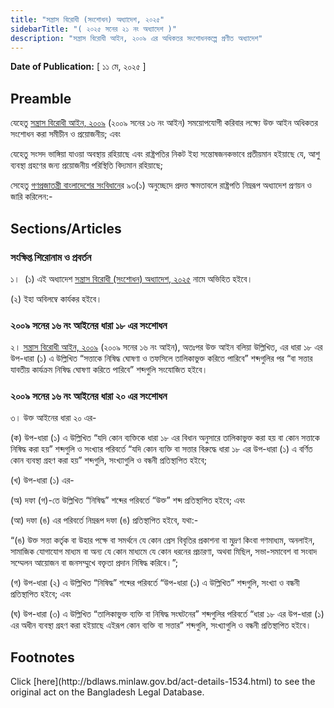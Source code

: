 ```yaml
---
title: "সন্ত্রাস বিরোধী (সংশোধন) অধ্যাদেশ, ২০২৫"
sidebarTitle: "( ২০২৫ সনের ২১ নং অধ্যাদেশ )"
description: "সন্ত্রাস বিরোধী আইন, ২০০৯ এর অধিকতর সংশোধনকল্পে প্রণীত অধ্যাদেশ"
---
```


**Date of Publication:** [ ১১ মে, ২০২৫ ]

## Preamble

যেহেতু [সন্ত্রাস বিরোধী আইন, ২০০৯](/laws/volume-39/act-1009 "সন্ত্রাস বিরোধী আইন, ২০০৯") (২০০৯ সনের ১৬ নং আইন) সময়োপযোগী করিবার লক্ষ্যে উক্ত আইন অধিকতর সংশোধন করা সমীচীন ও প্রয়োজনীয়; এবং

যেহেতু সংসদ ভাঙ্গিয়া যাওয়া অবস্থায় রহিয়াছে এবং রাষ্ট্রপতির নিকট ইহা সন্তোষজনকভাবে প্রতীয়মান হইয়াছে যে, আশু ব্যবস্থা গ্রহণের জন্য প্রয়োজনীয় পরিস্থিতি বিদ্যমান রহিয়াছে;

সেহেতু [গণপ্রজাতন্ত্রী বাংলাদেশের সংবিধান](/act-957.html "গণপ্রজাতন্ত্রী বাংলাদেশের সংবিধান")ের ৯৩(১) অনুচ্ছেদে প্রদত্ত ক্ষমতাবলে রাষ্ট্রপতি নিম্নরূপ অধ্যাদেশ প্রণয়ন ও জারি করিলেন:-

## Sections/Articles

### সংক্ষিপ্ত শিরোনাম ও প্রবর্তন

১।  (১) এই অধ্যাদেশ [সন্ত্রাস বিরোধী (সংশোধন) অধ্যাদেশ, ২০২৫](/laws/volume-56/act-1534 "সন্ত্রাস বিরোধী (সংশোধন) অধ্যাদেশ, ২০২৫") নামে অভিহিত হইবে।

(২) ইহা অবিলম্বে কার্যকর হইবে।

### ২০০৯ সনের ১৬ নং আইনের ধারা ১৮ এর সংশোধন

২। [সন্ত্রাস বিরোধী আইন, ২০০৯](/laws/volume-39/act-1009 "সন্ত্রাস বিরোধী আইন, ২০০৯") (২০০৯ সনের ১৬ নং আইন), অতঃপর উক্ত আইন বলিয়া উল্লিখিত, এর ধারা ১৮ এর উপ-ধারা (১) এ উল্লিখিত “সত্তাকে নিষিদ্ধ ঘোষণা ও তফসিলে তালিকাভুক্ত করিতে পারিবে” শব্দগুলির পর “বা সত্তার যাবতীয় কার্যক্রম নিষিদ্ধ ঘোষণা করিতে পারিবে” শব্দগুলি সংযোজিত হইবে।

### ২০০৯ সনের ১৬ নং আইনের ধারা ২০ এর সংশোধন

৩। উক্ত আইনের ধারা ২০ এর-

(ক) উপ-ধারা (১) এ উল্লিখিত “যদি কোন ব্যক্তিকে ধারা ১৮ এর বিধান অনুসারে তালিকাভুক্ত করা হয় বা কোন সত্তাকে নিষিদ্ধ করা হয়” শব্দগুলি ও সংখ্যার পরিবর্তে “যদি কোন ব্যক্তি বা সত্তার বিরুদ্ধে ধারা ১৮ এর উপ-ধারা (১) এ বর্ণিত কোন ব্যবস্থা গ্রহণ করা হয়” শব্দগুলি, সংখ্যাগুলি ও বন্ধনী প্রতিস্থাপিত হইবে;

(খ) উপ-ধারা (১) এর-

(অ) দফা (গ)-তে উল্লিখিত “নিষিদ্ধ” শব্দের পরিবর্তে “উক্ত” শব্দ প্রতিস্থাপিত হইবে; এবং

(আ) দফা (ঙ) এর পরিবর্তে নিম্নরূপ দফা (ঙ) প্রতিস্থাপিত হইবে, যথা:-

“(ঙ) উক্ত সত্তা কর্তৃক বা উহার পক্ষে বা সমর্থনে যে কোন প্রেস বিবৃতির প্রকাশনা বা মুদ্রণ কিংবা গণমাধ্যম, অনলাইন, সামাজিক যোগাযোগ মাধ্যম বা অন্য যে কোন মাধ্যমে যে কোন ধরনের প্রচারণা, অথবা মিছিল, সভা-সমাবেশ বা সংবাদ সম্মেলন আয়োজন বা জনসম্মুখে বক্তৃতা প্রদান নিষিদ্ধ করিবে।”;

(গ) উপ-ধারা (২) এ উল্লিখিত “নিষিদ্ধ” শব্দের পরিবর্তে “উপ-ধারা (১) এ উল্লিখিত” শব্দগুলি, সংখ্যা ও বন্ধনী প্রতিস্থাপিত হইবে; এবং

(ঘ) উপ-ধারা (৩) এ উল্লিখিত “তালিকাভুক্ত ব্যক্তি বা নিষিদ্ধ সংঘটনের” শব্দগুলির পরিবর্তে “ধারা ১৮ এর উপ-ধারা (১) এর অধীন ব্যবস্থা গ্রহণ করা হইয়াছে এইরূপ কোন ব্যক্তি বা সত্তার” শব্দগুলি, সংখ্যাগুলি ও বন্ধনী প্রতিস্থাপিত হইবে।

## Footnotes

<Note>
  Click [here](http://bdlaws.minlaw.gov.bd/act-details-1534.html) to see the original act on the Bangladesh Legal Database.
</Note>
